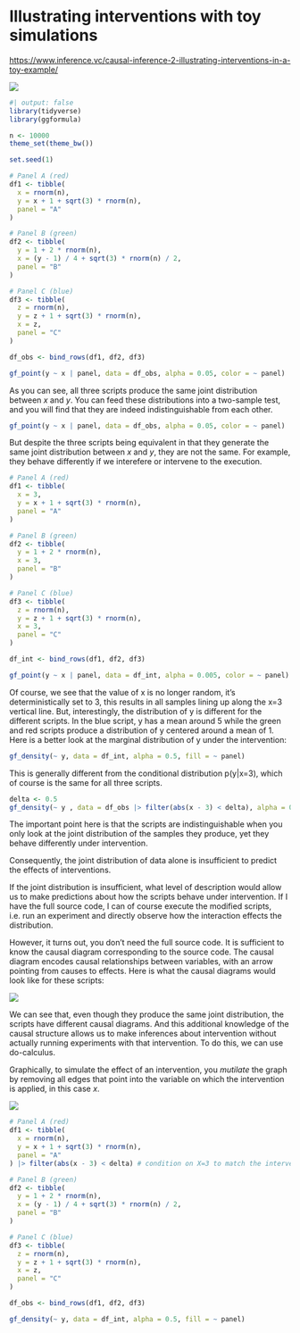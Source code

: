 # Illustrating interventions with toy simulations

<https://www.inference.vc/causal-inference-2-illustrating-interventions-in-a-toy-example/>

![](images/clipboard-1927333045.png)

```r
#| output: false
library(tidyverse)
library(ggformula)

n <- 10000
theme_set(theme_bw())

set.seed(1)
```

```r
# Panel A (red)
df1 <- tibble(
  x = rnorm(n),
  y = x + 1 + sqrt(3) * rnorm(n),
  panel = "A"
)

# Panel B (green)
df2 <- tibble(
  y = 1 + 2 * rnorm(n),
  x = (y - 1) / 4 + sqrt(3) * rnorm(n) / 2,
  panel = "B"
)

# Panel C (blue)
df3 <- tibble(
  z = rnorm(n),
  y = z + 1 + sqrt(3) * rnorm(n),
  x = z,
  panel = "C"
)

df_obs <- bind_rows(df1, df2, df3)

gf_point(y ~ x | panel, data = df_obs, alpha = 0.05, color = ~ panel)
```

As you can see, all three scripts produce the same joint distribution between $x$ and $y$. You can feed these distributions into a two-sample test, and you will find that they are indeed indistinguishable from each other.

```r
gf_point(y ~ x | panel, data = df_obs, alpha = 0.05, color = ~ panel) |> gf_lm()
```

But despite the three scripts being equivalent in that they generate the same joint distribution between $x$ and $y$, they are not the same. For example, they behave differently if we interefere or intervene to the execution.

```r
# Panel A (red)
df1 <- tibble(
  x = 3,
  y = x + 1 + sqrt(3) * rnorm(n),
  panel = "A"
)

# Panel B (green)
df2 <- tibble(
  y = 1 + 2 * rnorm(n),
  x = 3,
  panel = "B"
)

# Panel C (blue)
df3 <- tibble(
  z = rnorm(n),
  y = z + 1 + sqrt(3) * rnorm(n),
  x = 3,
  panel = "C"
)

df_int <- bind_rows(df1, df2, df3)

gf_point(y ~ x | panel, data = df_int, alpha = 0.005, color = ~ panel)
```

Of course, we see that the value of x is no longer random, it's deterministically set to 3, this results in all samples lining up along the x=3 vertical line. But, interestingly, the distribution of y is different for the different scripts. In the blue script, y has a mean around 5 while the green and red scripts produce a distribution of y centered around a mean of 1. Here is a better look at the marginal distribution of y under the intervention:

```r
gf_density(~ y, data = df_int, alpha = 0.5, fill = ~ panel)
```

This is generally different from the conditional distribution p(y\|x=3), which of course is the same for all three scripts.

```r
delta <- 0.5
gf_density(~ y , data = df_obs |> filter(abs(x - 3) < delta), alpha = 0.5, fill = ~ panel) + expand_limits(x = c(-4, 12))
```

The important point here is that the scripts are indistinguishable when you only look at the joint distribution of the samples they produce, yet they behave differently under intervention.

Consequently, the joint distribution of data alone is insufficient to predict the effects of interventions.

If the joint distribution is insufficient, what level of description would allow us to make predictions about how the scripts behave under intervention. If I have the full source code, I can of course execute the modified scripts, i.e. run an experiment and directly observe how the interaction effects the distribution.

However, it turns out, you don't need the full source code. It is sufficient to know the causal diagram corresponding to the source code. The causal diagram encodes causal relationships between variables, with an arrow pointing from causes to effects. Here is what the causal diagrams would look like for these scripts:

![](images/clipboard-1791079950.png)

We can see that, even though they produce the same joint distribution, the scripts have different causal diagrams. And this additional knowledge of the causal structure allows us to make inferences about intervention without actually running experiments with that intervention. To do this, we can use do-calculus.

Graphically, to simulate the effect of an intervention, you *mutilate* the graph by removing all edges that point into the variable on which the intervention is applied, in this case $x$.

![](images/clipboard-36456747.png)

```r
# Panel A (red)
df1 <- tibble(
  x = rnorm(n),
  y = x + 1 + sqrt(3) * rnorm(n),
  panel = "A"
) |> filter(abs(x - 3) < delta) # condition on X=3 to match the intervention

# Panel B (green)
df2 <- tibble(
  y = 1 + 2 * rnorm(n),
  x = (y - 1) / 4 + sqrt(3) * rnorm(n) / 2,
  panel = "B"
)

# Panel C (blue)
df3 <- tibble(
  z = rnorm(n),
  y = z + 1 + sqrt(3) * rnorm(n),
  x = z,
  panel = "C"
)

df_obs <- bind_rows(df1, df2, df3)

gf_density(~ y, data = df_int, alpha = 0.5, fill = ~ panel)
```
